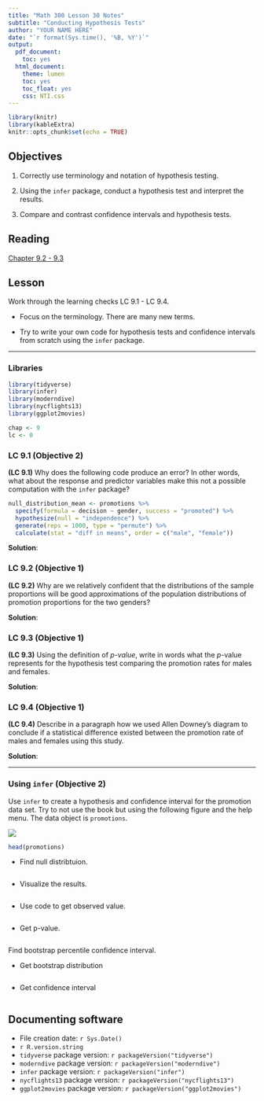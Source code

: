 ```yaml
---
title: "Math 300 Lesson 30 Notes"
subtitle: "Conducting Hypothesis Tests"
author: "YOUR NAME HERE"
date: "`r format(Sys.time(), '%B, %Y')`"
output:
  pdf_document:
    toc: yes
  html_document:
    theme: lumen
    toc: yes
    toc_float: yes
    css: NTI.css
---
```



```r
library(knitr)
library(kableExtra)
knitr::opts_chunk$set(echo = TRUE)
```

## Objectives

1. Correctly use terminology and notation of hypothesis testing.     

2. Using the `infer` package, conduct a hypothesis test and interpret the results.

3. Compare and contrast confidence intervals and hypothesis tests.



## Reading 

[Chapter 9.2 - 9.3](https://moderndive.com/9-hypothesis-testing.html#understanding-ht)


## Lesson 

Work through the learning checks LC 9.1 - LC 9.4.

+ Focus on the terminology. There are many new terms.

+ Try to write your own code for hypothesis tests and confidence intervals from scratch using the `infer` package.  

***

### Libraries 

```r
library(tidyverse)
library(infer)
library(moderndive)
library(nycflights13)
library(ggplot2movies)
```


```r
chap <- 9
lc <- 0
```

### LC 9.1 (Objective 2)

**(LC 9.1)** Why does the following code produce an error? In other words, what about the response and predictor variables make this not a possible computation with the `infer` package?

```r
null_distribution_mean <- promotions %>%
  specify(formula = decision ~ gender, success = "promoted") %>% 
  hypothesize(null = "independence") %>% 
  generate(reps = 1000, type = "permute") %>% 
  calculate(stat = "diff in means", order = c("male", "female"))
```

**Solution**: 

### LC 9.2 (Objective 1)

**(LC 9.2)** Why are we relatively confident that the distributions of the sample proportions will be good approximations of the population distributions of promotion proportions for the two genders?

**Solution**:  



### LC 9.3 (Objective 1)

**(LC 9.3)** Using the definition of _p-value_, write in words what the $p$-value represents for the hypothesis test comparing the promotion rates for males and females.

**Solution**:  



### LC 9.4 (Objective 1)

**(LC 9.4)** Describe in a paragraph how we used Allen Downey's diagram to conclude if a statistical difference existed between the promotion rate of males and females using this study.

**Solution**:  

 

***

### Using `infer` (Objective 2)

Use `infer` to create a hypothesis and confidence interval for the promotion data set. Try to not use the book but using the following figure and the help menu. The data object is `promotions`.

![](ht.png)

```r
head(promotions)
```

- Find null distribtuion.

```r

```

- Visualize the results.

```r

```

- Use code to get observed value.

```r

```


- Get p-value.

```r

```

Find bootstrap percentile confidence interval.

- Get bootstrap distribution

```r

```

- Get confidence interval

```r

```


## Documenting software 

  * File creation date: `r Sys.Date()`
  * `r R.version.string`
  * `tidyverse` package version: `r packageVersion("tidyverse")`
  * `moderndive` package version: `r packageVersion("moderndive")`
  * `infer` package version: `r packageVersion("infer")`
  * `nycflights13` package version: `r packageVersion("nycflights13")`
  * `ggplot2movies` package version: `r packageVersion("ggplot2movies")`

